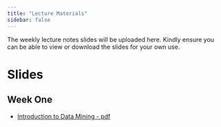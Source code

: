 ```yaml
---
title: "Lecture Materials"
sidebar: false
---
```


:::{.callout-important}
The weekly lecture notes slides will be uploaded here. Kindly ensure you can be able to view or download the slides for your own use. 
:::

# Slides 

## Week One

- [Introduction to Data Mining - pdf](/pdf/lec_one.pdf)

